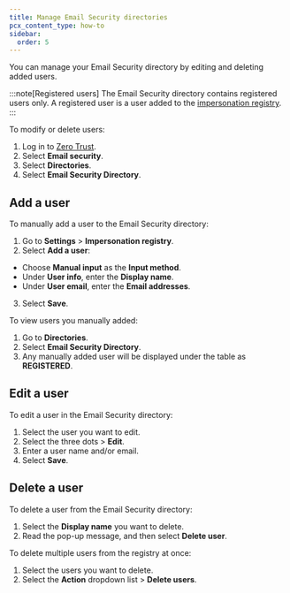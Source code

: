 ```yaml
---
title: Manage Email Security directories
pcx_content_type: how-to
sidebar:
  order: 5
---
```


You can manage your Email Security directory by editing and deleting added users.

:::note[Registered users]
The Email Security directory contains registered users only. A registered user is a user added to the [impersonation registry](/cloudflare-one/email-security/detection-settings/impersonation-registry/).
:::

To modify or delete users:

1. Log in to [Zero Trust](https://one.dash.cloudflare.com/).
2. Select **Email security**.
3. Select **Directories**.
4. Select **Email Security Directory**.

## Add a user

To manually add a user to the Email Security directory:

1. Go to **Settings** > **Impersonation registry**.
2. Select **Add a user**:
  - Choose **Manual input** as the **Input method**.
  - Under **User info**, enter the **Display name**.
  - Under **User email**, enter the **Email addresses**.
3. Select **Save**.

To view users you manually added:

1. Go to **Directories**.
2. Select **Email Security Directory**.
3. Any manually added user will be displayed under the table as **REGISTERED**.

## Edit a user

To edit a user in the Email Security directory:

1. Select the user you want to edit.
2. Select the three dots > **Edit**.
3. Enter a user name and/or email.
4. Select **Save**.

## Delete a user

To delete a user from the Email Security directory:

1. Select the **Display name** you want to delete.
2. Read the pop-up message, and then select **Delete user**.

To delete multiple users from the registry at once:

1. Select the users you want to delete.
2. Select the **Action** dropdown list > **Delete users**.
